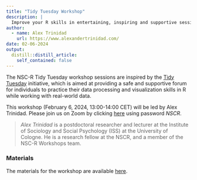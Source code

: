 ```yaml
---
title: "Tidy Tuesday Workshop"
description: |
  Improve your R skills in entertaining, inspiring and supportive sessions moderated by your own colleagues.
author:
  - name: Alex Trinidad
    url: https://www.alexandertrinidad.com/
date: 02-06-2024
output:
  distill::distill_article:
    self_contained: false
---
```


The NSC-R Tidy Tuesday workshop sessions are inspired by the [Tidy Tuesday](https://www.tidytuesday.com/) initiative, which is aimed at providing a safe and supportive forum for individuals to practice their data processing and visualization skills in R while working with real-world data.

This workshop (February 6, 2024, 13:00-14:00 CET) will be led by Alex Trinidad. Please join us  on Zoom by clicking [here](https://us02web.zoom.us/j/4539912989) using password *NSCR*.


> *Alex Trinidad* is a postdoctoral researcher and lecturer at the Institute of Sociology and Social Psychology (ISS) at the University of Cologne. He is a research fellow at the NSCR, and a member of the NSC-R Workshops team.

### Materials

The materials for the workshop are available [here](https://github.com/alexandertrinidad/tidy_tuesday/blob/main/06022024_tt_syntax_workshop.R).